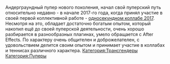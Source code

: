 {{Инфобокс для пуперов|другие_ники = ņıqнжʎҺwǝжǝн|image3 = Ava.png|год_начала = 2017|имя_фамилия = Роман Кручинский|место_проживания = Москва|сферы_творчества = (R)YTP, профессиональный видеомонтаж|ссылки =  [https://www.youtube.com/channel/UCuSzpos3uIL3nLHarwG48fw YouTube]
[https://www.youtube.com/channel/UC4bE4Ap1G4F8CvtEOsW-NDA Альт]}}Андерграундный пупер нового поколения, начал свой пуперский путь относительно недавно - в начале 2017-го года, когда принял участие в своей первой коллективной работе - [https://www.youtube.com/watch?v=7I9Fx_eOUQA односекундном коллабе 2017]. Несмотря на это, обладает достаточно богатым опытом, который накопил ещё до своей пуперской деятельности, очень хорошо разбирается в разнообразных плагинах, умело обращается с After Effects. По характеру очень общителен и доброжелателен, с удовольствием делится своим опытом и принимает участие в коллабах и теннисах различного характера.
[[Категория:Трансгендеры]]
[[Категория:Пуперы]]